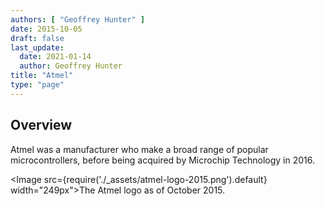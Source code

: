 ```yaml
---
authors: [ "Geoffrey Hunter" ]
date: 2015-10-05
draft: false
last_update:
  date: 2021-01-14
  author: Geoffrey Hunter
title: "Atmel"
type: "page"
---
```


## Overview

Atmel was a manufacturer who make a broad range of popular microcontrollers, before being acquired by Microchip Technology in 2016.

<Image src={require('./_assets/atmel-logo-2015.png').default} width="249px">The Atmel logo as of October 2015.</Image>
